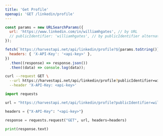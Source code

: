 ```yaml
---
title: 'Get Profile'
openapi: 'GET /linkedin/profile'
---
```


<CodeGroup>

```javascript JavaScript
const params = new URLSearchParams({
  url: 'https://www.linkedin.com/in/williamhgates', // by URL
  // publicIdentifier: 'williamhgates', // by publicIdentifier alternatively
});

fetch(`https://harvestapi.net/api/linkedin/profile?${params.toString()}`, {
  headers: { 'X-API-Key': '<api-key>' },
})
  .then((response) => response.json())
  .then((data) => console.log(data));
```

```bash cURL
curl --request GET \
  --url https://harvestapi.net/api/linkedin/profile?publicIdentifier=williamhgates \
  --header 'X-API-Key: <api-key>'
```

```python Python
import requests

url = "https://harvestapi.net/api/linkedin/profile?publicIdentifier=williamhgates"

headers = {"X-API-Key": "<api-key>"}

response = requests.request("GET", url, headers=headers)

print(response.text)
```

</CodeGroup>
